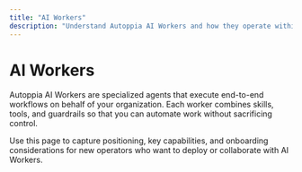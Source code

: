 ```yaml
---
title: "AI Workers"
description: "Understand Autoppia AI Workers and how they operate within the platform."
---
```


# AI Workers

Autoppia AI Workers are specialized agents that execute end-to-end workflows on behalf of your organization. Each worker combines skills, tools, and guardrails so that you can automate work without sacrificing control.

Use this page to capture positioning, key capabilities, and onboarding considerations for new operators who want to deploy or collaborate with AI Workers.
